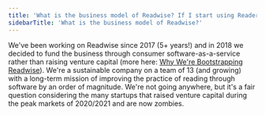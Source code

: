 ```yaml
---
title: 'What is the business model of Readwise? If I start using Reader, how do I know you won''t disappear on me?'
sidebarTitle: 'What is the business model of Readwise?'
---
```

We've been working on Readwise since 2017 (5+ years!) and in 2018 we decided to fund the business through consumer software-as-a-service rather than raising venture capital (more here: [Why We're Bootstrapping Readwise](https://blog.readwise.io/why-were-bootstrapping-readwise/)). We're a sustainable company on a team of 13 (and growing) with a long-term mission of improving the practice of reading through software by an order of magnitude. We're not going anywhere, but it's a fair question considering the many startups that raised venture capital during the peak markets of 2020/2021 and are now zombies.